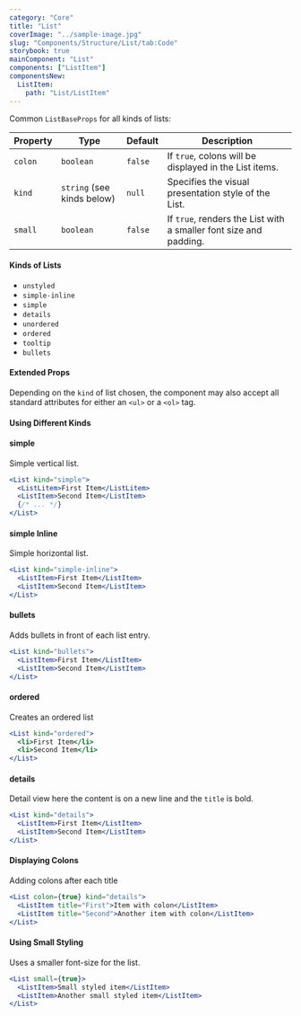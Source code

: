```yaml
---
category: "Core"
title: "List"
coverImage: "../sample-image.jpg"
slug: "Components/Structure/List/tab:Code"
storybook: true
mainComponent: "List"
components: ["ListItem"]
componentsNew:
  ListItem:
    path: "List/ListItem"
---
```


Common `ListBaseProps` for all kinds of lists:

| Property | Type                       | Default | Description                                                       |
| -------- | -------------------------- | ------- | ----------------------------------------------------------------- |
| `colon`  | `boolean`                  | `false` | If `true`, colons will be displayed in the List items.            |
| `kind`   | `string` (see kinds below) | `null`  | Specifies the visual presentation style of the List.              |
| `small`  | `boolean`                  | `false` | If `true`, renders the List with a smaller font size and padding. |

#### Kinds of Lists

- `unstyled`
- `simple-inline`
- `simple`
- `details`
- `unordered`
- `ordered`
- `tooltip`
- `bullets`

#### Extended Props

Depending on the `kind` of list chosen, the component may also accept all standard attributes for either an `<ul>` or a `<ol>` tag.

#### Using Different Kinds

#### simple

Simple vertical list.

```jsx live
<List kind="simple">
  <ListLitem>First Item</ListLitem>
  <ListItem>Second Item</ListItem>
  {/* ... */}
</List>
```

#### simple Inline

Simple horizontal list.

```jsx live
<List kind="simple-inline">
  <ListItem>First Item</ListItem>
  <ListItem>Second Item</ListItem>
</List>
```

#### bullets

Adds bullets in front of each list entry.

```jsx live
<List kind="bullets">
  <ListItem>First Item</ListItem>
  <ListItem>Second Item</ListItem>
</List>
```

#### ordered

Creates an ordered list

```jsx live
<List kind="ordered">
  <li>First Item</li>
  <li>Second Item</li>
</List>
```

#### details

Detail view here the content is on a new line and the `title` is bold.

```jsx live
<List kind="details">
  <ListItem>First Item</ListItem>
  <ListItem>Second Item</ListItem>
</List>
```

#### Displaying Colons

Adding colons after each title

```jsx live
<List colon={true} kind="details">
  <ListItem title="First">Item with colon</ListItem>
  <ListItem title="Second">Another item with colon</ListItem>
</List>
```

#### Using Small Styling

Uses a smaller font-size for the list.

```jsx live
<List small={true}>
  <ListItem>Small styled item</ListItem>
  <ListItem>Another small styled item</ListItem>
</List>
```
